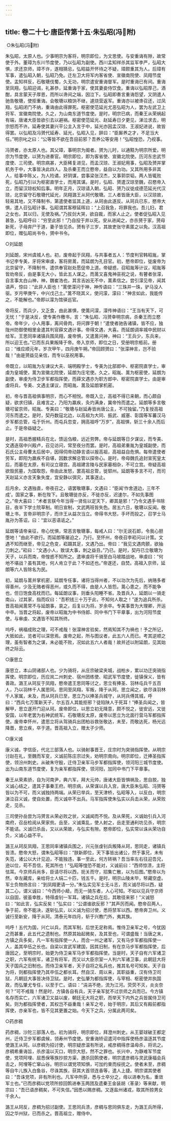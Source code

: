 ```yaml
---
---
---
```

title: 卷二十七·唐臣传第十五·朱弘昭(冯附)
---

 ○朱弘昭(冯附)

朱弘昭，太原人也。少事明宗为客将，明宗即位，为文思使。与安重诲有隙，故常使于外。董璋为东川节度使，乃以弘昭为副使。西川孟知祥杀其监军李严，弘昭大惧，求还京师，璋不许，遂相猜忌，弘昭益开怀待之不疑，璋颇重其为人。后璋有军事，遣弘昭入朝，弘昭乃免。迁左卫大将军内客省使、宣徽南院使、凤翔节度使。孟知祥反，石敬瑭伐蜀，久无功，明宗遣安重诲督军。是时重诲已有间。重诲至凤翔，弘昭迎谒，礼甚恭，延重诲于家，使其妻妾侍饮食。重诲以弘昭厚己，酒酣，具言蒙天子厚恩，而所以谗间之端，因泣下。弘昭即奏言重诲怨望，又阴遣人驰告敬瑭，使拒重诲。会敬瑭以粮饷不继，遽烧营返军。重诲亦以被谗召还，过凤翔，弘昭闭门不纳，重诲由此得罪死。枢密使范延光尤恶弘昭为人，罢为左武卫上将军、宣徽南院使。久之，为山南东道节度使。是时，明宗已病，而秦王从荣祸起有端，唐诸大臣皆欲引去以避祸。枢密使范延光、赵延寿日夕更见，涕泣求去，明宗怒而不许。延寿使其妻兴平公主入言于中，延光亦因孟汉琼、王淑妃进说，故皆得罢。以弘昭及冯赟代延寿、延光，弘昭入见，辞曰：“臣厮养之才，不足当大任。”明宗叱之曰：“公等皆不欲在吾目前邪？吾养公等安用！”弘昭惶恐，乃视事。

冯赟者，亦太原人也。其父璋，事明宗为阍者。赟为儿时，以通黠为明宗所爱。明宗为节度使，以赟为进奏官。明宗即位，即为客省使、宣徽北院使。历河东忠武节度使、三司使。明宗病甚，大臣稀复进见，而孟汉琼、王淑妃用事，弘昭及赟并掌机务于中，大事皆决此四人。及杀秦王而立愍帝，益自以为功。又其所用多非其人，给事中陈乂，为人险谲，好阴谋，尝事梁张汉杰，又事郭崇韬，两人皆辄败死，弘昭乃引以为枢密直学士，而用其谋。是时，弘昭、赟遣汉琼至魏，召愍帝入立，而留汉琼权知后事。明年正月，汉琼请入朝，弘昭、赟乃议徙成德范延光代汉琼，北京留守石敬瑭代延光，凤翔潞王从珂代敬瑭。三人者皆唐大臣，以汉琼故，轻易其地，又不降制书，第遣使者监其上道，从珂由此遂反。从珂兵已东，愍帝大惧，遣人召弘昭计事。弘昭谓其客穆延晖曰：“上召我急，将罪我也。吾儿妇，君之女也，其以归，无使及祸。”乃拔剑大哭，欲自裁，而家人止之。使者促弘昭入见甚急，弘昭呼曰：“穷至此邪！”乃自投于井以死。安从进闻之，亦杀赟于家，赟母新死，子母弃尸于道，妻子皆见杀。赟有子三岁，其故吏张守素匿之以免。汉高祖即位，赠弘昭尚书令，赟中书令。

○刘延朗

刘延朗，宋州虞城人也。初，废帝起于凤翔，与共事者五人：节度判官韩昭胤，掌书记李专美，牙将宋审虔，客将房暠，而延朗为孔目官。初，愍帝即位，徙废帝为北京留守，不降制书，遣供奉官赵处愿促帝上道。帝疑惑，召昭胤等计议，昭胤等皆劝帝反，由是事无大小，皆此五人谋之。而暠又喜鬼神巫祝之说，有瞽者张濛，自言事太白山神，神，魏崔浩也，其言吉凶无不中，暠素信之。尝引濛见帝，闻其语声，惊曰：“此非人臣也！”暠使濛问于神，神传语曰：“三珠并一珠，驴马没人驱。岁月甲庚午，中兴戊己土。”暠不晓其义，使问濛，濛曰：“神言如此，我能传之，不能解也。”帝即以濛为馆驿巡官。

帝将反，而兵少，又乏食，由此甚惧，使暠问濛，濛传神语曰：“王当有天下，可无忧！”于是决反，使专美作檄书，言：“朱弘昭、冯赟幸明宗病，杀秦王而立愍帝。帝年少，小人用事，离间骨肉，将问罪于朝！”遣使者驰告诸镇，皆不应，独陇州防御使相里金遣其判官薛文遇计事。帝得文遇，大喜。而延朗调率城中民财以给军。王思同率诸镇兵围凤翔，废帝惧，又遣暠问神，神曰：“王兵少，东兵来，所以迎王也。”已而东兵果叛降于帝。帝入京师，即位之日，受册明宗柩前。册曰：“维应顺元年，岁次甲午，四月庚午朔。”帝回顾赟曰：“张濛神言，岂不验哉！”由是赟益见亲信，而专以巫祝用事。

帝既立，以昭胤为左谏议大夫、端明殿学士，专美为比部郎中、枢密院直学士，审虔为皇城使，暠为宣徽北院使，延朗为庄宅使。久之，昭胤、暠为枢密使，延朗为副使，审虔为侍卫步军都指挥使，而薛文遇亦为职方郎中、枢密院直学士。由是审虔将兵，专美、文遇主谋议，而昭胤、暠及延朗掌机密。

初，帝与晋高祖俱事明宗，而心不相悦。帝既入立，高祖不得已来朝，而心颇自疑，欲求归镇，且难言之，乃阳为羸疾，灸灼满身，冀帝怜而遣之。延朗等多言敬瑭可留京师，昭胤、专美曰：“敬瑭与赵延寿皆尚唐公主，不可独留。”乃复授高祖河东而遣之。是时，契丹数寇北边，以高祖为大同、振武、威塞、彰国等军蕃汉马步军都总管，屯于忻州。而屯兵忽变，拥高祖呼“万岁”，高祖惧，斩三十余人而后止。于是帝益疑之。

是时，高祖悉握精兵在北，馈运刍粮，远近劳弊。帝与延朗等日夕谋议，而专美、文遇迭宿中兴殿卢，召见访问，常至夜分而罢。是时，高祖弟重胤为皇城副使，而石氏公主母曹太后居中，因得伺帝动静言语以报高祖，高祖益自危惧。每帝遣使者劳军，即阳为羸疾不自堪，因数求解总管以探帝心。是时，帝母魏氏追封宣宪皇太后，而墓在太原，有司议立寝宫。高祖建言陵与民家墓相杂，不可立宫。帝疑高祖欲毁民墓，为国取怨，帝由此发怒，罢高祖总管，徙郓州。延朗等多言不可，而司天赵延义亦言天象失度，宜安静以弭灾，其事遂止。

后月余，文遇独直，帝夜召之，语罢敬瑭事，文遇曰：“臣闻‘作舍道边，三年不成’。国家之事，断在陛下。且敬瑭徙亦反，不徙亦反，迟速尔，不如先事图之。”帝大喜曰：“术者言朕今年当得一贤佐以定天下，卿其是邪！”乃令文遇手书除目，夜半下学士院草制。明日宣制，文武两班皆失色。居五六日，敬瑭以反闻。敬瑭上书，言帝非明宗子，而许王从益次当立。帝得书大怒，手坏而投之，召学士马胤孙为答诏，曰：“宜以恶语诋之。”

延朗等请帝亲征，帝心忧惧，常恶言敬瑭事，每戒人曰：“尔无说石郎，令我心胆堕地！”由此不欲行。而延朗等屡迫之，乃行。至怀州，帝夜召李崧问以计策。文遇不知而继至，帝见之色变，崧蹑其足，文遇乃出。帝曰：“我见文遇肉颤，欲抽刀刺之。”崧曰：“文遇小人，致误大事，刺之益丑。”乃已。是时，契丹已立敬瑭为天子，以兵而南，帝惶惑不知所之。遣审虔将千骑至白马坡踏战地，审虔曰：“何地不堪战？虽有其地，何人肯立于此？不如还也。”帝遂还，自焚。高祖入京师，延朗等六人皆除名为民。

初，延朗与暠并掌机密，延朗专任事，诸将当得州者，不以功次为先后，纳赂多者得善州，少及无赂者得恶州，或久而不得，由是人人皆怨。暠心患之，而不能争也，但日饱食高枕而已。每延朗议事，则垂头阳睡不省。及晋兵入，延朗以一骑走南山，过其家，指而叹曰：“吾积钱三十万于此，不知何人取之！”遂为追兵所杀。晋高祖闻暠常不与延朗事，哀之，后复以为将。岁余卒。专美事晋为大理卿，开运中卒。当晋之将起，废帝以昭胤为中书侍郎、同中书门下平章事，出为河阳节度使，与审虔、文遇皆不知其所终。

呜呼，祸福成败之理，可不戒哉！张濛神言验矣，然焉知其不为祸也！予之所记，大抵如此，览者可以深思焉。废帝之起，所与图议者，此五六人而已。考其逆顺之理，虽有智者为之谋，未必能不败，况如此五六人者哉！故并述以附延朗，见其始终之际云。

○康思立

康思立，本山阴诸部人也。少为骑将，从庄宗破梁夹城，战柏乡，累以功迁突骑指挥使。明宗即位，历应岚二州刺史、宿州团练使、昭武军节度使，徙镇保义，皆有善政。潞王从珂反于凤翔，愍帝遣王思同等讨之，思立有捧圣、羽林屯兵千五百人，乃以羽林千人属思同。思同至凤翔，军叛，降于从珂。思立闻之，欲尽诛羽林千人家属，未及，而从珂兵已至，思立乃以捧圣兵城守，从珂兵傅其城，呼曰：“西兵七万策新天子，尔五百人其能拒邪？徒陷陕人于死耳！”捧圣兵闻之，皆解甲，思立遂开门迎从珂。废帝即位，以思立初无降意，颇不悦之，徙安远，又徙安国，以年老罢为右神武统军。石敬瑭反太原，废帝以思立为北面行营马军都指挥使。废帝幸怀州，遣思立将从驾骑兵出团柏谷救张敬达，未至，而敬达死，杨光远降晋，思立疾，卒于道。晋高祖入立，赠太子少师。

○康义诚

康义诚，字信臣，代北三部落人也。以骑射事晋王，庄宗时为突骑指挥使。从明宗讨赵在礼，至魏而军变，义诚前陈庄宗过失，劝明宗南向。明宗即位，迁捧圣指挥使，领汾州刺史。从破朱守殷，迁侍卫亲军马步军都指挥使，领河阳三城节度使。出为山南东道节度使，复为亲军都指挥使，领河阳，加同中书门下平章事。

秦王从荣素骄，自为河南尹，典六军，拜大元帅，唐诸大臣皆惧祸及，思自脱，独义诚心结之，遣其子事秦王府。明宗病，从荣谋以兵入宫，唐大臣朱弘昭、冯赟等皆以为不可，而义诚独持两端。从荣已举兵，至天津桥，弘昭等入，以反白，明宗涕泣召义诚，使自处置，而义诚卒不出兵。马军指挥使朱弘实以兵击从荣，从荣败走，见杀。

三司使孙岳尝为冯赟言从荣必败之状，义诚闻而不悦。及从荣死，义诚始引兵入河南府，召岳检阅从荣家赀。岳至，义诚乘乱，使人射之，岳走至通利坊见杀，明宗不能诘。义诚已杀岳，又以从荣故，与弘实有隙。愍帝即位，弘实常以诛从荣功自负，义诚心益不平。

潞王从珂反凤翔，王思同率诸镇兵围之，兴元张虔钊兵叛降从珂，思同走，诸镇兵皆溃。愍帝大怒，谓朱弘昭等曰：“朕新即位，天下事皆出诸公，然于事兄，未有失范，诸公以大计见迫，不能独违，事一至此，何方转祸？吾当率左右往迎吾兄，逊以位，苟不吾信，死其所也！”弘昭等惶恐不能对，义诚前曰：“西师惊溃，主将怯耳。今京师兵尚多，臣请尽将以西，扼关而守，招集亡散，以为后图。”愍帝以为然，幸左藏库，亲给将士人绢二十匹，钱五千。是时，明宗山陵未毕，帑藏空虚。军士负物扬言曰：“到凤翔更请一分。”朱弘实见军士无斗志，而义诚尽将以西，疑其二心，谓义诚曰：“今西师小衄，而无一骑东者，人心可知。不如以见兵守京师以自固，彼虽幸胜，特得虔钊一军耳。诸镇之兵在后，其敢径来邪！”义诚怒曰：“如此言，弘实反矣！”弘实曰：“公谓谁欲反邪？”其声厉而闻。愍帝召两人，争于前，帝不能决，遂斩弘实，以义诚为招讨使，悉将禁军以西。愍帝奔卫州。义诚行至新安，降于从珂。清泰元年四月，斩于兴教门外，夷其族。

呜呼！五代为国，兴亡以兵，而其军制，后世无足称焉。惟侍卫亲军之号，今犹因之而甚重，此五代之遗制也。然原其始起微矣，及其至也，可谓盛哉！当唐之末，方镇之兵多矣，凡一军有指挥使一人，而合一州之诸军，又有马步军都指挥使一人，盖其卒伍之长也。自梁以宣武军建国，因其旧制，有在京马步军都指挥使，后唐因之，至明宗时，始更为侍卫亲军马步军都指挥使。当是时，天子自有六军诸卫之职，六军有统军，诸卫有将军，而又以大臣宗室一人判六军诸卫事，此朝廷大将天子国兵之旧制也。而侍卫亲军者，天子自将之私兵也，推其名号可知矣。天子自为将，则都指挥使乃其卒伍之都长耳。然自汉、周以来，其职益重，汉有侍卫司狱，凡朝廷大事皆决侍卫狱。是时，史弘肇为都指挥使，与宰相、枢密使并执国政，而弘肇尤专任，以至于亡。语曰：“涓涓不绝，流为江河。荧荧不灭，炎炎奈何？”可不戒哉！然是时，方镇各自有兵，天子亲军犹不过京师之兵而已。今方镇名存而实亡，六军诸卫又益以废，朝廷无大将之职，而举天下内外之兵皆属侍卫司矣。则为都指挥使者，其权岂不益重哉！亲军之号，始于明宗，其后又有殿前都指挥使，亦亲军也，皆不见其更置之始。今天下之兵，分属此两司矣。

○药彦稠

药彦稠，沙陀三部落人也。初为骑将，明宗即位，拜澄州刺史。从王晏球破王都定州，迁侍卫步军都虞候，领寿州节度使。安重诲矫诏遣河中指挥使杨彦温逐其节度使潞王从珂。以彦稠为招讨使，明宗疑彦温有所说，戒彦稠得彦温毋杀，将讯之。彦稠希重诲旨，杀彦温以灭口，明宗大怒，然不之罪也。长兴中，为静难军节度使，党项阿埋、屈悉保等族抄掠方渠，邀杀回鹘使者，明宗遣彦稠与灵武康福会兵击之，阿埋等亡窜山谷。明宗以谓党项知惧，可加约束而绥抚之。使者未至，彦稠等自牛儿族入白鱼谷，尽诛其族，获其大首领连香等，遣人上捷。明宗谓其使者曰：“吾诛党项，非有所利也。凡军中所获，悉与士卒分之，毋以进奉为名，重敛军士也。”已而彦稠以党项所掠回鹘进奉玉两团及遗秦王金装胡〈革录〉等来献，明宗曰：“吾已语彦稠矣，不可失信。”因悉以赐彦稠。又逐盐州诸戎，取其所掠男女千余人。

潞王从珂反，彦稠为招讨副使。王思同兵溃，彦稠与思同俱东走，为潞王兵所得，囚之华州狱，已而杀之。晋高祖立，赠侍中。

